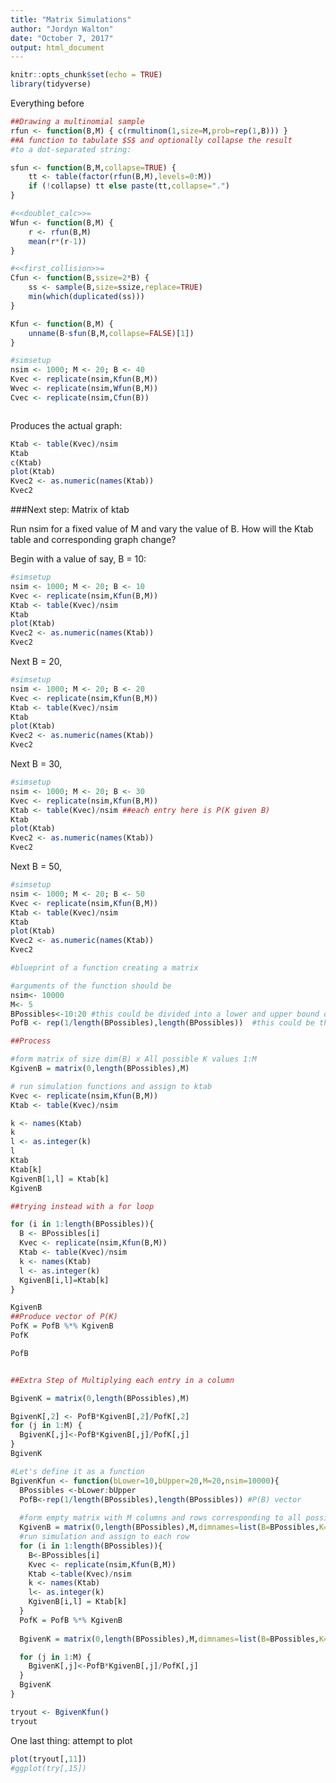 ```yaml
---
title: "Matrix Simulations"
author: "Jordyn Walton"
date: "October 7, 2017"
output: html_document
---
```


```r
knitr::opts_chunk$set(echo = TRUE)
library(tidyverse)
```
Everything before
```r
##Drawing a multinomial sample
rfun <- function(B,M) { c(rmultinom(1,size=M,prob=rep(1,B))) }
##A function to tabulate $S$ and optionally collapse the result
#to a dot-separated string:

sfun <- function(B,M,collapse=TRUE) {
    tt <- table(factor(rfun(B,M),levels=0:M))
    if (!collapse) tt else paste(tt,collapse=".")
}

#<<doublet_calc>>=
Wfun <- function(B,M) {
    r <- rfun(B,M)
    mean(r*(r-1))
}

#<<first_collision>>=
Cfun <- function(B,ssize=2*B) {
    ss <- sample(B,size=ssize,replace=TRUE)
    min(which(duplicated(ss)))
}

Kfun <- function(B,M) {
    unname(B-sfun(B,M,collapse=FALSE)[1])
}

#simsetup
nsim <- 1000; M <- 20; B <- 40
Kvec <- replicate(nsim,Kfun(B,M))
Wvec <- replicate(nsim,Wfun(B,M))
Cvec <- replicate(nsim,Cfun(B))



```



Produces the actual graph:
```r
Ktab <- table(Kvec)/nsim
Ktab
c(Ktab)
plot(Ktab)
Kvec2 <- as.numeric(names(Ktab))
Kvec2
```

###Next step: Matrix of ktab

Run nsim for a fixed value of M and vary the value of B.
How will the Ktab table and corresponding graph change?

Begin with a value of say, B = 10:

```r
#simsetup
nsim <- 1000; M <- 20; B <- 10
Kvec <- replicate(nsim,Kfun(B,M))
Ktab <- table(Kvec)/nsim
Ktab
plot(Ktab)
Kvec2 <- as.numeric(names(Ktab))
Kvec2

```


Next B = 20,

```r
#simsetup
nsim <- 1000; M <- 20; B <- 20
Kvec <- replicate(nsim,Kfun(B,M))
Ktab <- table(Kvec)/nsim
Ktab
plot(Ktab)
Kvec2 <- as.numeric(names(Ktab))
Kvec2

```

Next B = 30,

```r
#simsetup
nsim <- 1000; M <- 20; B <- 30
Kvec <- replicate(nsim,Kfun(B,M))
Ktab <- table(Kvec)/nsim ##each entry here is P(K given B)
Ktab
plot(Ktab)
Kvec2 <- as.numeric(names(Ktab))
Kvec2

```

Next B = 50,

```r
#simsetup
nsim <- 1000; M <- 20; B <- 50
Kvec <- replicate(nsim,Kfun(B,M))
Ktab <- table(Kvec)/nsim
Ktab
plot(Ktab)
Kvec2 <- as.numeric(names(Ktab))
Kvec2

```


```r
#blueprint of a function creating a matrix

#arguments of the function should be
nsim<- 10000
M<- 5
BPossibles<-10:20 #this could be divided into a lower and upper bound of B arguments, (by default) would increment by 1
PofB <- rep(1/length(BPossibles),length(BPossibles))  #this could be the default value of PB, by default we are assuming a uniform discrete distribution but this is simplistic assumption. Consider different distributions in later versions

##Process

#form matrix of size dim(B) x All possible K values 1:M
KgivenB = matrix(0,length(BPossibles),M)

# run simulation functions and assign to ktab
Kvec <- replicate(nsim,Kfun(B,M))
Ktab <- table(Kvec)/nsim

k <- names(Ktab)
k
l <- as.integer(k)
l
Ktab
Ktab[k]
KgivenB[1,l] = Ktab[k]
KgivenB

##trying instead with a for loop

for (i in 1:length(BPossibles)){
  B <- BPossibles[i]
  Kvec <- replicate(nsim,Kfun(B,M))
  Ktab <- table(Kvec)/nsim
  k <- names(Ktab)
  l <- as.integer(k)
  KgivenB[i,l]=Ktab[k]
}

KgivenB
##Produce vector of P(K)
PofK = PofB %*% KgivenB
PofK

PofB


##Extra Step of Multiplying each entry in a column

BgivenK = matrix(0,length(BPossibles),M)

BgivenK[,2] <- PofB*KgivenB[,2]/PofK[,2]
for (j in 1:M) {
  BgivenK[,j]<-PofB*KgivenB[,j]/PofK[,j]
}
BgivenK

```


```r

#Let's define it as a function
BgivenKfun <- function(bLower=10,bUpper=20,M=20,nsim=10000){
  BPossibles <-bLower:bUpper
  PofB<-rep(1/length(BPossibles),length(BPossibles)) #P(B) vector
  
  #form empty matrix with M columns and rows corresponding to all possible values of B
  KgivenB = matrix(0,length(BPossibles),M,dimnames=list(B=BPossibles,K=1:M))
  #run simulation and assign to each row
  for (i in 1:length(BPossibles)){
    B<-BPossibles[i]
    Kvec <- replicate(nsim,Kfun(B,M))
    Ktab <-table(Kvec)/nsim
    k <- names(Ktab)
    l<- as.integer(k)
    KgivenB[i,l] = Ktab[k]
  }
  PofK = PofB %*% KgivenB
  
  BgivenK = matrix(0,length(BPossibles),M,dimnames=list(B=BPossibles,K=1:M))

  for (j in 1:M) {
    BgivenK[,j]<-PofB*KgivenB[,j]/PofK[,j]
  }
  BgivenK
}

tryout <- BgivenKfun()
tryout


```

One last thing: attempt to plot
```r
plot(tryout[,11])
#ggplot(try[,15])


```

